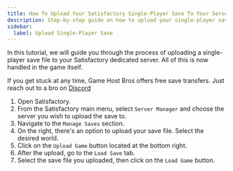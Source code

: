```yaml
---
title: How To Upload Your Satisfactory Single-Player Save To Your Server
description: Step-by-step guide on how to upload your single-player save file to your Satisfactory server.
sidebar:
  label: Upload Single-Player Save
---
```


In this tutorial, we will guide you through the process of uploading a single-player save file to your Satisfactory dedicated server. All of this is now handled in the game itself.

If you get stuck at any time, Game Host Bros offers free save transfers. Just reach out to a bro on [Discord](https://discord.gg/FN4XgbAwzr)
<Steps>
1. Open Satisfactory.
2. From the Satisfactory main menu, select `Server Manager` and choose the server you wish to upload the save to.
3. Navigate to the `Manage Saves` section.
4. On the right, there's an option to upload your save file. Select the desired world.
5. Click on the `Upload Game` button located at the bottom right.
6. After the upload, go to the `Load Save` tab.
7. Select the save file you uploaded, then click on the `Load Game` button.
</Steps>